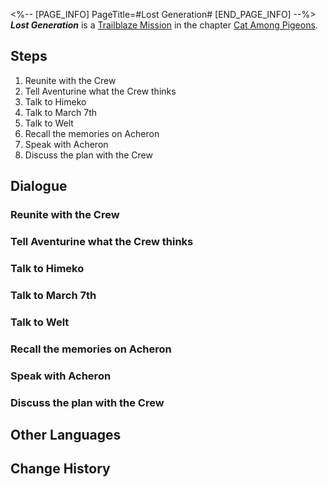 <%-- [PAGE_INFO]
PageTitle=#Lost Generation#
[END_PAGE_INFO] --%>
{{Stub|Dialogue.}}
{{Mission Infobox
|id            = 1031001
|title         = 
|image         = {{subst:void|<!--$UPLOAD:<<SpriteOutput/Chronicle/1031001_f.png>-<Mission Lost Generation Stelle.png>-<Fate's Atlas Images>>-->}}{{subst:void|<!--$UPLOAD:<<SpriteOutput/Chronicle/1031001_m.png>-<Mission Lost Generation Caelus.png>-<Fate's Atlas Images>>-->}}
<gallery>
Mission Lost Generation Stelle.png|Stelle
Mission Lost Generation Caelus.png|Caelus
</gallery>
|type          = Trailblaze
|event_name    = 
|chapter       = Cat Among Pigeons
|requirements  = [[Trailblaze Mission]] ''[[The Devil in Velvet]]'' completed
|summary       = The Crew arrived safely at the Golden Hour and exchanged info with you. At this same moment, a dark tide in the dream had begun to surge...
|characters    = Himeko; March 7th; Trailblazer; Welt
|startLocation = [[Penacony]] - [[Golden Hour]]
|world         = Penacony
|area          = Golden Hour
|prev          = The Devil in Velvet
|next          = Double Indemnity
|rewards       = Trailblaze EXP*400; Stellar Jade*50; Traveler's Guide*4; Clock Credits*300; "City Upon a Hill"*1 { text = "City Upon a Hill" }; Credit*40,000
}}
'''''Lost Generation''''' is a [[Trailblaze Mission]] in the chapter [[Cat Among Pigeons]].

==Steps==
# Reunite with the Crew
# Tell Aventurine what the Crew thinks
# Talk to Himeko
# Talk to March 7th
# Talk to Welt
# Recall the memories on Acheron
# Speak with Acheron
# Discuss the plan with the Crew

<!--
==Gameplay Notes==

--><!--
==Trial Character==

-->
==Dialogue==
{{Stub Dialogue}}

===Reunite with the Crew{{subst:void|<!--103100101-->}}===
{{Dialogue Start}}
:{{tx}}
{{Dialogue End}}

===Tell Aventurine what the Crew thinks{{subst:void|<!--103100102-->}}===
{{Dialogue Start}}
:{{tx}}
{{Dialogue End}}

===Talk to Himeko{{subst:void|<!--103100121-->}}===
{{Mission Description|type=trailblaze|location=Golden Hour|update|The Crew safely arrives at the Golden Hour and exchanges info with you. After an intense discussion, you decide to work with Aventurine. Before planning the next step, take some time to discuss what everyone is concerned about.}}
{{Dialogue Start}}
:{{tx}}
{{Dialogue End}}

===Talk to March 7th{{subst:void|<!--103100123-->}}===
{{Dialogue Start}}
:{{tx}}
{{Dialogue End}}

===Talk to Welt{{subst:void|<!--103100125-->}}===
{{Dialogue Start}}
:{{tx}}
{{Dialogue End}}

===Recall the memories on Acheron{{subst:void|<!--103100124-->}}===
{{Mission Description|type=trailblaze|location=The Reverie (Reality)|update|The spotlight refocuses on another location in Penacony. Let's check out the happenings in places that you aren't aware of.}}
{{Dialogue Start}}
:{{tx}}
{{Dialogue End}}

===Speak with Acheron{{subst:void|<!--103100122-->}}===
{{Dialogue Start}}
:{{tx}}
{{Dialogue End}}

===Discuss the plan with the Crew{{subst:void|<!--103100127-->}}===
{{Mission Description|type=trailblaze|location=Golden Hour|update|The Crew safely arrives at the Golden Hour and exchanges info with you. After an intense discussion, you all decide to work with Aventurine. Everyone on the Crew seems preoccupied, but it's time to plan the next move.}}
{{Dialogue Start}}
:{{tx}}
{{Dialogue End}}

==Other Languages==
{{Other Languages
|en   = Lost Generation
|zhs  = 迷惘的一代人
|zht  = 迷惘的一代人
|ja   = ロストジェネレーション
|ko   = 잃어버린 세대
|es   = Generación perdida
|fr   = Génération perdue
|ru   = Потерянное поколение
|th   = มนุษย์ที่แสนสับสน
|vi   = Mê Man Một Kiếp Người
|de   = Verwirrte Generation
|id   = Generasi yang Kebingungan
|pt   = Geração Perdida
}}

==Change History==
{{Change History|2.1}}
